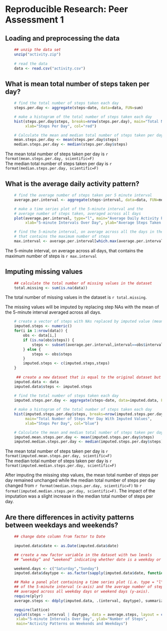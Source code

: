 # Reproducible Research: Peer Assessment 1

## Loading and preprocessing the data

```r
    ## unzip the data set
    unzip("activity.zip")
    
    # read the data
    data <- read.csv("activity.csv")
```

## What is mean total number of steps taken per day?

```r
    # find the total number of steps taken each day
    steps.per.day <- aggregate(steps~date, data=data, FUN=sum)
```
```r
    # make a histogram of the total number of steps taken each day
    hist(steps.per.day$steps, breaks=nrow(steps.per.day), main="Total Number of Steps Per Day",
         xlab="Steps Per Day", col="red")
```
```r
    # Calculate the mean and median total number of steps taken per day
    mean.steps.per.day <- mean(steps.per.day$steps)
    median.steps.per.day <- median(steps.per.day$steps)
```
The mean total number of steps taken per day is `r format(mean.steps.per.day, scientific=F)`  
The median total number of steps taken per day is `r format(median.steps.per.day, scientific=F)`

## What is the average daily activity pattern?

```r
    # find the average number of steps taken per 5 minute interval
    average.per.interval <- aggregate(steps~interval, data=data, FUN=mean)
```
```r
    # make a time series plot of the 5-minute interval and the 
    # average number of steps taken, averaged across all days
    plot(average.per.interval, type="l", main="Average Daily Activity Pattern",
         xlab="5-minute Intervals Over Day", ylab="Average Steps Taken Over All Days")
```
```r
    # find the 5-minute interval, on average across all the days in the dataset, 
    # that contains the maximum number of steps
    max.interval <- average.per.interval[which.max(average.per.interval$steps),"interval"]
```
The 5-minute interval, on average across all days, that contains the maximum number of steps is `r max.interval`

## Imputing missing values
```r
    ## calculate the total number of missing values in the dataset 
    total.missing <- sum(is.na(data))
```
The total number of missing values in the dataset is `r total.missing`.  
  
The missing values will be imputed by replacing step NAs with the mean of the 5-minute interval averaged across all days.

```r

    # create a vector of steps with NAs replaced by imputed value (mean of 5-minute interval)
    imputed.steps <- numeric()
    for(i in 1:nrow(data)) {
        obs <- data[i,]
        if (is.na(obs$steps)) {
            steps <- subset(average.per.interval,interval==obs$interval)$steps
        } else {
            steps <- obs$steps
        }
        imputed.steps <- c(imputed.steps,steps)
    }
    
     ## create a new dataset that is equal to the original dataset but with the missing data filled in.
    imputed.data <- data
    imputed.data$steps <- imputed.steps
    
    # find the total number of steps taken each day
    imputed.steps.per.day <- aggregate(steps~date, data=imputed.data, FUN=sum)
```
```r
    # make a histogram of the total number of steps taken each day
    hist(imputed.steps.per.day$steps, breaks=nrow(imputed.steps.per.day), 
         main="Total Number of Steps Per Day With Imputed Values",
         xlab="Steps Per Day", col="blue")
```
```r
    # Calculate the mean and median total number of steps taken per day
    imputed.mean.steps.per.day <- mean(imputed.steps.per.day$steps)
    imputed.median.steps.per.day <- median(imputed.steps.per.day$steps)
```
The mean total number of steps taken per day is `r format(imputed.mean.steps.per.day, scientific=F)`  
The median total number of steps taken per day is `r format(imputed.median.steps.per.day, scientific=F)`

After imputing the missing step values, the mean total number of steps per day remained unchanged while the median total number of steps per day changed from `r format(median.steps.per.day, scientific=F)` to `r format(imputed.median.steps.per.day, scientific=F)`. The impact of the imputation was
a slight increase in the median total number of steps per day.

## Are there differences in activity patterns between weekdays and weekends?

```r
    ## change date column from factor to Date
    
    imputed.data$date <- as.Date(imputed.data$date)

    ## create a new factor variable in the dataset with two levels 
    ## “weekday” and “weekend” indicating whether date is a weekday or weekend day.

    weekend.days <- c("Saturday","Sunday")
    imputed.data$daytype <- as.factor(sapply(imputed.data$date, function(x) ifelse(weekdays(x) %in% weekend.days,"weekend","weekday")))
```
```r
    ## Make a panel plot containing a time series plot (i.e. type = "l") 
    ## of the 5-minute interval (x-axis) and the average number of steps taken, 
    ## averaged across all weekday days or weekend days (y-axis).
    require(plyr)
    average.steps <- ddply(imputed.data, .(interval, daytype), summarize, steps = mean(steps))

    require(lattice)
    xyplot(steps ~ interval | daytype, data = average.steps, layout = c(1, 2), type = "l", 
     xlab="5-minute Intervals Over Day", ylab="Number of Steps",
     main="Activity Patterns on Weekends and Weekdays")
```